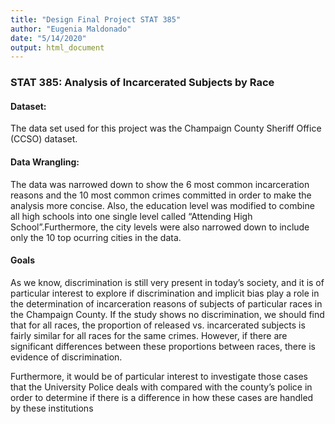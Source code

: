 ```yaml
---
title: "Design Final Project STAT 385"
author: "Eugenia Maldonado"
date: "5/14/2020"
output: html_document
---
```


### STAT 385: Analysis of Incarcerated Subjects by Race

#### Dataset:
The data set used for this project was the Champaign County Sheriff Office (CCSO) dataset.

#### Data Wrangling:

The data was narrowed down to show the 6 most common incarceration reasons and the 10 most common crimes committed in order to make the analysis more concise. 
Also, the education level was modified to combine all high schools into one single level called "Attending High School".Furthermore, the city levels were also narrowed down to include only the 10 top ocurring cities in the data.


#### Goals

As we know, discrimination is still very present in today's society, and it is of particular interest to explore if discrimination and implicit bias play a role in the determination of incarceration reasons of subjects of particular races in the Champaign County. If the study shows no discrimination, we should find that for all races, the proportion of released vs. incarcerated subjects is fairly similar for all races for the same crimes. However, if there are significant differences between these proportions between races, there is evidence of discrimination.

Furthermore, it would be of particular interest to investigate those cases that the University Police deals with compared with the county's police in order to determine if there is a difference in how these cases are handled by these institutions